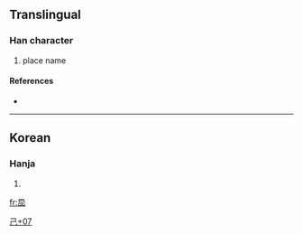 ==Translingual==

===Han character===
{{Han char|rn=49|rad=己|as=07|sn=10|four=|canj=日山口心 (AURP)}}

# place name

====References====
* {{Han ref|kx=0327.101|dj=0631.190|hdz=10624.041|uh=5DFC|ud=24060}}

----

==Korean==

===Hanja===
{{ko-hanja|hangeul=[[팟]]|rv=pat|mr=p'at}}

# {{defn|Korean}}

[[Category:Korean-only CJKV Characters|己+07]]

[[fr:巼]]